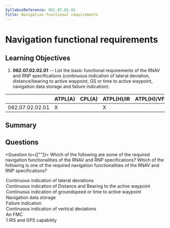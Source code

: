 ```yaml
---
SyllabusReference: 062.07.02.02
Title: Navigation functional requirements
---
```


# Navigation functional requirements

## Learning Objectives

1. **062.07.02.02.01** -- List the basic functional requirements of the RNAV and
   RNP specifications (continuous indication of lateral deviation,
   distance/bearing to active waypoint, GS or time to active waypoint,
   navigation data storage and failure indication).

|                 | ATPL(A) | CPL(A) | ATPL(H)/IR | ATPL(H)/VFR | CPL(H) | IR  | CBIR(A) |
| --------------- | ------- | ------ | ---------- | ----------- | ------ | --- | ------- |
| 062.07.02.02.01 | X       |        | X          |             |        | X   |         |

## Summary

## Questions

<Question lo={[""]}>
  <Text variant="multipleCorrect" select={5}>
    Which of the following are some of the required navigation functionalities
    of the RNAV and RNP specifications?
  </Text>
  <Text variant="oneCorrect">
    Which of the following is one of the required navigation functionalities of
    the RNAV and RNP specifications?
  </Text>
  <Option alwaysCorrect>Continuous indication of lateral deviations</Option>
  <Option alwaysCorrect>
    Continuous indication of Distance and Bearing to the active waypoint
  </Option>
  <Option alwaysCorrect>
    Continuous indication of groundspeed or time to active waypoint
  </Option>
  <Option alwaysCorrect>Navigation data storage</Option>
  <Option alwaysCorrect>Failure indication</Option>
  <Option why="PBN and RNAV are all about horizontal navigation, so no monitoring of vertical deviations is prescribed.">
    Continuous indication of vertical deviations
  </Option>
  <Option why="PBN and RNAV do not specify an equipment list.">An FMC</Option>
  <Option why="PBN and RNAV do not specify an equipment list.">
    1 IRS and GPS capability
  </Option>
</Question>
